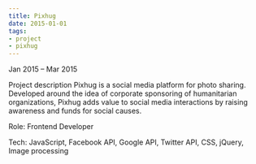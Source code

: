 ```yaml
---
title: Pixhug
date: 2015-01-01
tags:
- project
- pixhug
---
```


Jan 2015 – Mar 2015

Project description
Pixhug is a social media platform for photo sharing. Developed around the idea of corporate sponsoring of humanitarian organizations, Pixhug adds value to social media interactions by raising awareness and funds for social causes.

Role: Frontend Developer

Tech: JavaScript, Facebook API, Google API, Twitter API, CSS, jQuery, Image processing
